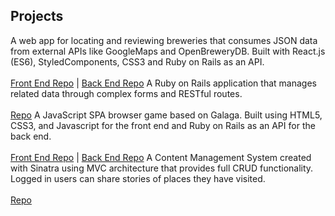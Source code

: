 ## Projects

<ProjectCard title="CraftBrew" link="https://craft-brew.herokuapp.com/" bg="linear-gradient(to right, #D4145A 0%, #FBB03B 100%)">
    A web app for locating and reviewing breweries that consumes JSON data from external APIs like GoogleMaps and OpenBreweryDB. Built with React.js (ES6), StyledComponents, CSS3 and Ruby on Rails as an API.
   <br></br><a href="https://github.com/earthctzn/craft-frontend">Front End Repo</a> | <a href="https://github.com/earthctzn/craft-backend">Back End Repo</a>
</ProjectCard>

<ProjectCard title="Taskwiz" link="https://taskwiz.herokuapp.com/" bg="linear-gradient(to right, #9e1eed 0%, #35f0e3 100%)">
    A Ruby on Rails application that manages related data through complex forms and RESTful routes.
    <br></br><a href="https://github.com/earthctzn/taskwiz">Repo</a>
</ProjectCard> 

<ProjectCard title="Staticshooter" link="https://staticshooter.herokuapp.com/" bg="linear-gradient(to right, #f197fc 0%, #ed1e78 100%)">
    A JavaScript SPA browser game based on Galaga. Built using HTML5, CSS3, and Javascript for the front end and Ruby on Rails as an API for the back end.
    <br></br><a href="https://github.com/earthctzn/static-shooter-frontend">Front End Repo</a> | <a href="https://github.com/earthctzn/static-shooter-backend">Back End Repo</a>
</ProjectCard>

<ProjectCard title="TravelTracker" link="https://traveler-stories.herokuapp.com/" bg="linear-gradient(to right, #009244 0%, #fcee21 100%)">
    A Content Management System created with Sinatra using MVC architecture that provides full CRUD functionality. Logged in users can share stories of places they have visited.
    <br></br><a href="https://github.com/earthctzn/TravelTracker">Repo</a>
</ProjectCard>
